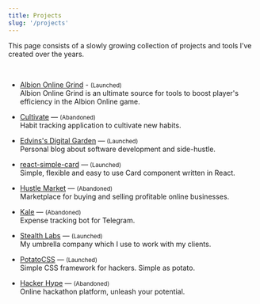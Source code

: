 ```yaml
---
title: Projects
slug: '/projects'
---
```


This page consists of a slowly growing collection of projects and tools I’ve created over the years.

<br />

- [Albion Online Grind](https://albiononlinegrind.com/) - <small>(Launched)</small> <br/> Albion Online Grind is an ultimate source for tools to boost player's efficiency in the Albion Online game.

- [Cultivate](https://cultivate.so/) — <small>(Abandoned)</small> <br/> Habit tracking application to cultivate new habits.

- [Edvins's Digital Garden](https://edvins.io/) — <small>(Launched)</small> <br/> Personal blog about software development and side-hustle.

- [react-simple-card](https://www.npmjs.com/package/react-simple-card) — <small>(Launched)</small> <br/> Simple, flexible and easy to use Card component written in React.

- [Hustle Market](https://hustle.market/) — <small>(Abandoned)</small> <br/> Marketplace for buying and selling profitable online businesses.

- [Kale](https://kale.money/) — <small>(Abandoned)</small> <br/> Expense tracking bot for Telegram.

- [Stealth Labs](https://stealthlabs.io/) — <small>(Launched)</small> <br/> My umbrella company which I use to work with my clients.

- [PotatoCSS](https://potatocss.github.io/) — <small>(Launched)</small> <br/> Simple CSS framework for hackers. Simple as potato.

- [Hacker Hype](https://hackerhype.com/) — <small>(Abandoned)</small> <br/> Online hackathon platform, unleash your potential.
